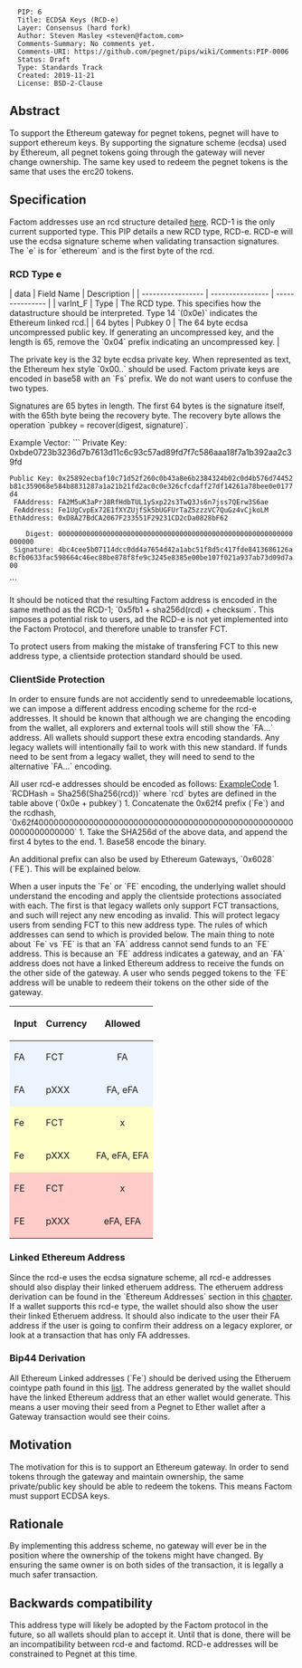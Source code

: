 
<pre>
  PIP: 6
  Title: ECDSA Keys (RCD-e)
  Layer: Consensus (hard fork)
  Author: Steven Masley <steven@factom.com>
  Comments-Summary: No comments yet.
  Comments-URI: https://github.com/pegnet/pips/wiki/Comments:PIP-0006
  Status: Draft
  Type: Standards Track
  Created: 2019-11-21
  License: BSD-2-Clause
</pre>

==Abstract==

To support the Ethereum gateway for pegnet tokens, pegnet will have to support ethereum keys. By supporting the signature scheme (ecdsa) used by Ethereum, all pegnet tokens going through the gateway will never change ownership. The same key used to redeem the pegnet tokens is the same that uses the erc20 tokens.

==Specification==

Factom addresses use an rcd structure detailed [https://github.com/FactomProject/FactomDocs/blob/master/factomDataStructureDetails.md#redeem-condition-datastructure-rcd here]. RCD-1 is the only current supported type. This PIP details a new RCD type, RCD-e. RCD-e will use the ecdsa signature scheme when validating transaction signatures. The `e` is for `ethereum` and is the first byte of the rcd.

===RCD Type e===

| data | Field Name | Description |
| ----------------- | ---------------- | --------------- |
| varInt_F | Type | The RCD type.  This specifies how the datastructure should be interpreted.  Type 14 `(0x0e)` indicates the Ethereum linked rcd.|
| 64 bytes | Pubkey 0 | The 64 byte ecdsa uncompressed public key. If generating an uncompressed key, and the length is 65, remove the `0x04` prefix indicating an uncompressed key. |

The private key is the 32 byte ecdsa private key. When represented as text, the Ethereum hex style `0x00..` should be used. Factom private keys are encoded in base58 with an `Fs` prefix. We do not want users to confuse the two types.

Signatures are 65 bytes in length. The first 64 bytes is the signature itself, with the 65th byte being the recovery byte. The recovery byte allows the operation `pubkey = recover(digest, signature)`.

Example Vector:
```
Private Key: 0xbde0723b3236d7b7613d11c6c93c57ad89fd7f7c586aaa18f7a1b392aa2c39fd
 Public Key: 0x25892ecbaf10c71d52f260c0b43a8e6b2384324b02c0d4b576d74452b81c359068e584b8831287a1a21b21fd2ac0c0e326cfcdaff27df14261a78bee0e0177d4
  FAAddress: FA2M5uK3aPrJ8RfHdbTUL1ySxp22s3TwQ3Js6n7jss7QErw3S6ae
  FeAddress: Fe1UgCvpEx72E1fXYZUjfSk5bUGFUrTaZ5zzzVC7QuGz4vCjkoLM
 EthAddress: 0xD8A27BdCA2067F233551F29231CD2cDa0828bF62

     Digest: 0000000000000000000000000000000000000000000000000000000000000000
  Signature: 4bc4cee5b07114dcc0dd4a7654d42a1abc51f8d5c417fde8413686126a8cfb0633fac598664c46ec88be878f8fe9c3245e8385e00be107f021a937ab73d09d7a00
```

It should be noticed that the resulting Factom address is encoded in the same method as the RCD-1; `0x5fb1 + sha256d(rcd) + checksum`. This imposes a potential risk to users, ad the RCD-e is not yet implemented into the Factom Protocol, and therefore unable to transfer FCT.

To protect users from making the mistake of transfering FCT to this new address type, a clientside protection standard should be used.

===ClientSide Protection===

In order to ensure funds are not accidently send to unredeemable locations, we can impose a different address encoding scheme for the rcd-e addresses. It should be known that although we are changing the encoding from the wallet, all explorers and external tools will still show the `FA...` address. All wallets should support these extra encoding standards. Any legacy wallets will intentionally fail to work with this new standard. If funds need to be sent from a legacy wallet, they will need to send to the alternative `FA...` encoding.

All user rcd-e addresses should be encoded as follows: [https://play.golang.org/p/95IShJNH9-V ExampleCode]
1. `RCDHash = Sha256(Sha256(rcd))` where `rcd` bytes are defined in the table above (`0x0e + pubkey`)
1. Concatenate the 0x62f4 prefix (`Fe`) and the rcdhash, `0x62f40000000000000000000000000000000000000000000000000000000000000000`
1. Take the SHA256d of the above data, and append the first 4 bytes to the end. 
1. Base58 encode the binary. 

An additional prefix can also be used by Ethereum Gateways, `0x6028` (`FE`). This will be explained below.

When a user inputs the `Fe` or `FE` encoding, the underlying wallet should understand the encoding and apply the clientside protections associated with each. The first is that legacy wallets only support FCT transactions, and such will reject any new encoding as invalid. This will protect legacy users from sending FCT to this new address type. The rules of which addresses can send to which is provided below. The main thing to note about `Fe` vs `FE` is that an `FA` address cannot send funds to an `FE` address. This is because an `FE` address indicates a gateway, and an `FA` address does not have a linked Ethereum address to receive the funds on the other side of the gateway. A user who sends pegged tokens to the `FE` address will be unable to redeem their tokens on the other side of the gateway.

{| class="wikitable"
! Input
! Currency
! style="text-align: center;" | Allowed
|-
| style="background-color:#ecf4ff;" | FA
| style="background-color:#ecf4ff;" | FCT
| style="text-align: center; background-color:#ecf4ff;" | FA
|-
| style="background-color:#ecf4ff;" | FA
| style="background-color:#ecf4ff;" | pXXX
| style="text-align: center; background-color:#ecf4ff;" | FA, eFA
|-
| style="background-color:#ffffc7;" | Fe
| style="background-color:#ffffc7;" | FCT
| style="text-align: center; background-color:#ffffc7;" | x
|-
| style="background-color:#ffffc7;" | Fe
| style="background-color:#ffffc7;" | pXXX
| style="text-align: center; background-color:#ffffc7;" | FA, eFA, EFA
|-
| style="background-color:#ffccc9;" | FE
| style="background-color:#ffccc9;" | FCT
| style="text-align: center; background-color:#ffccc9;" | x
|-
| style="background-color:#ffccc9;" | FE
| style="background-color:#ffccc9;" | pXXX
| style="text-align: center; background-color:#ffccc9;" | eFA, EFA
|}

===Linked Ethereum Address===

Since the rcd-e uses the ecdsa signature scheme, all rcd-e addresses should also display their linked etheruem address. The etheruem address derivation can be found in the `Ethereum Addresses` section in this [https://www.oreilly.com/library/view/mastering-ethereum/9781491971932/ch04.html chapter]. If a wallet supports this rcd-e type, the wallet should also show the user their linked Etheruem address. It should also indicate to the user their FA address if the user is going to confirm their address on a legacy explorer, or look at a transaction that has only FA addresses.

===Bip44 Derivation===

All Ethereum Linked addresses (`Fe`) should be derived using the Etheruem cointype path found in this [https://github.com/satoshilabs/slips/blob/master/slip-0044.md list]. The address generated by the wallet should have the linked Ethereum address that an ether wallet would generate. This means a user moving their seed from a Pegnet to Ether wallet after a Gateway transaction would see their coins.


==Motivation==

The motivation for this is to support an Ethereum gateway. In order to send tokens through the gateway and maintain ownership, the same private/public key should be able to redeem the tokens. This means Factom must support ECDSA keys.

==Rationale==

By implementing this address scheme, no gateway will ever be in the position where the ownership of the tokens might have changed. By ensuring the same owner is on both sides of the transaction, it is legally a much safer transaction. 


==Backwards compatibility==

This address type will likely be adopted by the Factom protocol in the future, so all wallets should plan to accept it. Until that is done, there will be an incompatibility between rcd-e and factomd. RCD-e addresses will be constrained to Pegnet at this time.